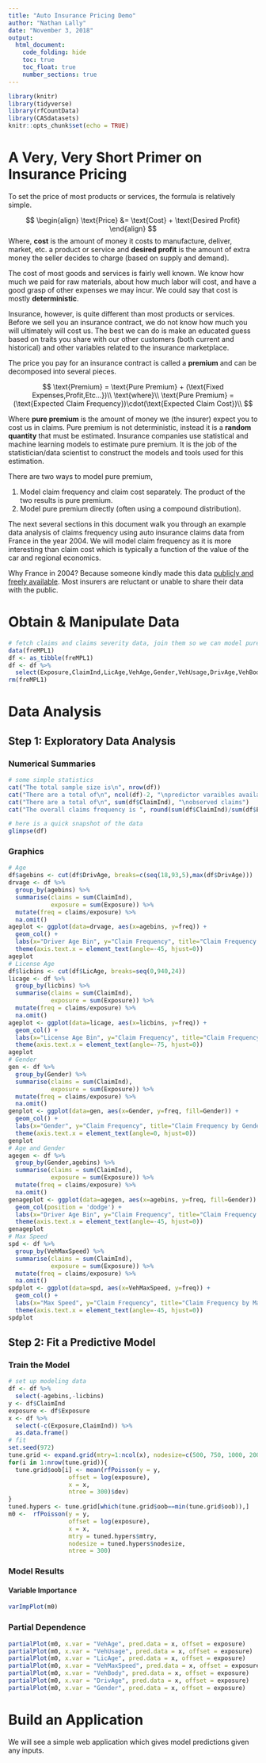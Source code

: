 ```yaml
---
title: "Auto Insurance Pricing Demo"
author: "Nathan Lally"
date: "November 3, 2018"
output:
  html_document:
    code_folding: hide
    toc: true
    toc_float: true
    number_sections: true
---
```


```r
library(knitr)
library(tidyverse)
library(rfCountData)
library(CASdatasets)
knitr::opts_chunk$set(echo = TRUE)
```


# A Very, Very Short Primer on Insurance Pricing

To set the price of most products or services, the formula is relatively simple.

$$
\begin{align}
  \text{Price} &= \text{Cost} + \text{Desired Profit}
\end{align}
$$
Where, __cost__ is the amount of money it costs to manufacture, deliver, market, etc. a product or service and __desired profit__ is the amount of extra money the seller decides to charge (based on supply and demand).

The cost of most goods and services is fairly well known. We know how much we paid for raw materials, about how much labor will cost, and have a good grasp of other expenses we may incur. We could say that cost is mostly __deterministic__.

Insurance, however, is quite different than most products or services. Before we sell you an insurance contract, we do not know how much you will ultimately will cost us. The best we can do is make an educated guess based on traits you share with our other customers (both current and historical) and other variables related to the insurance marketplace. 

The price you pay for an insurance contract is called a __premium__ and can be decomposed into several pieces.

$$
\text{Premium} = \text{Pure Premium} + (\text{Fixed Expenses,Profit,Etc...})\\
\text{where}\\
\text{Pure Premium} = (\text{Expected Claim Frequency})\cdot(\text{Expected Claim Cost})\\
$$

Where __pure premium__ is the amount of money we (the insurer) expect you to cost us in claims. Pure premium is not deterministic, instead it is a __random quantity__ that must be estimated. Insurance companies use statistical and machine learning models to estimate pure premium. It is the job of the statistician/data scientist to construct the models and tools used for this estimation.

There are two ways to model pure premium,

1. Model claim frequency and claim cost separately. The product of the two results is pure premium.
2. Model pure premium directly (often using a compound distribution).

The next several sections in this document walk you through an example data analysis of claims frequency using auto insurance claims data from France in the year 2004. We will model claim frequency as it is more interesting than claim cost which is typically a function of the value of the car and regional economics.

Why France in 2004? Because someone kindly made this data [publicly and freely available](http://cas.uqam.ca/). Most insurers are reluctant or unable to share their data with the public.


# Obtain & Manipulate Data

```r
# fetch claims and claims severity data, join them so we can model pure premium
data(freMPL1)
df <- as_tibble(freMPL1)
df <- df %>%
  select(Exposure,ClaimInd,LicAge,VehAge,Gender,VehUsage,DrivAge,VehBody,VehMaxSpeed)
rm(freMPL1)
```

# Data Analysis

## Step 1: Exploratory Data Analysis

### Numerical Summaries

```r
# some simple statistics
cat("The total sample size is\n", nrow(df))
cat("There are a total of\n", ncol(df)-2, "\npredictor varaibles available")
cat("There are a total of\n", sum(df$ClaimInd), "\nobserved claims")
cat("The overall claims frequency is ", round(sum(df$ClaimInd)/sum(df$Exposure),4))

# here is a quick snapshot of the data
glimpse(df)
```



### Graphics
```r
# Age
df$agebins <- cut(df$DrivAge, breaks=c(seq(18,93,5),max(df$DrivAge)))
drvage <- df %>%
  group_by(agebins) %>%
  summarise(claims = sum(ClaimInd),
            exposure = sum(Exposure)) %>%
  mutate(freq = claims/exposure) %>%
  na.omit()
ageplot <- ggplot(data=drvage, aes(x=agebins, y=freq)) +
  geom_col() +
  labs(x="Driver Age Bin", y="Claim Frequency", title="Claim Frequency by Driver Age") +
  theme(axis.text.x = element_text(angle=-45, hjust=0))
ageplot
# License Age
df$licbins <- cut(df$LicAge, breaks=seq(0,940,24))
licage <- df %>%
  group_by(licbins) %>%
  summarise(claims = sum(ClaimInd),
            exposure = sum(Exposure)) %>%
  mutate(freq = claims/exposure) %>%
  na.omit()
ageplot <- ggplot(data=licage, aes(x=licbins, y=freq)) +
  geom_col() +
  labs(x="License Age Bin", y="Claim Frequency", title="Claim Frequency by License Age") +
  theme(axis.text.x = element_text(angle=-75, hjust=0))
ageplot
# Gender
gen <- df %>%
  group_by(Gender) %>%
  summarise(claims = sum(ClaimInd),
            exposure = sum(Exposure)) %>%
  mutate(freq = claims/exposure) %>%
  na.omit()
genplot <- ggplot(data=gen, aes(x=Gender, y=freq, fill=Gender)) +
  geom_col() +
  labs(x="Gender", y="Claim Frequency", title="Claim Frequency by Gender") +
  theme(axis.text.x = element_text(angle=0, hjust=0))
genplot
# Age and Gender
agegen <- df %>%
  group_by(Gender,agebins) %>%
  summarise(claims = sum(ClaimInd),
            exposure = sum(Exposure)) %>%
  mutate(freq = claims/exposure) %>%
  na.omit()
genageplot <- ggplot(data=agegen, aes(x=agebins, y=freq, fill=Gender)) +
  geom_col(position = 'dodge') +
  labs(x="Driver Age Bin", y="Claim Frequency", title="Claim Frequency by Gender & Driver Age") +
  theme(axis.text.x = element_text(angle=-45, hjust=0))
genageplot
# Max Speed
spd <- df %>%
  group_by(VehMaxSpeed) %>%
  summarise(claims = sum(ClaimInd),
            exposure = sum(Exposure)) %>%
  mutate(freq = claims/exposure) %>%
  na.omit()
spdplot <- ggplot(data=spd, aes(x=VehMaxSpeed, y=freq)) +
  geom_col() +
  labs(x="Max Speed", y="Claim Frequency", title="Claim Frequency by Max Speed") +
  theme(axis.text.x = element_text(angle=-45, hjust=0))
spdplot
```



## Step 2: Fit a Predictive Model

### Train the Model

```r
# set up modeling data
df <- df %>%
  select(-agebins,-licbins)
y <- df$ClaimInd
exposure <- df$Exposure
x <- df %>%
  select(-c(Exposure,ClaimInd)) %>%
  as.data.frame()
# fit
set.seed(972)
tune.grid <- expand.grid(mtry=1:ncol(x), nodesize=c(500, 750, 1000, 2000, 3000, 5000), oob=NA)
for(i in 1:nrow(tune.grid)){
  tune.grid$oob[i] <- mean(rfPoisson(y = y,
                 offset = log(exposure),
                 x = x,
                 ntree = 300)$dev)
}
tuned.hypers <- tune.grid[which(tune.grid$oob==min(tune.grid$oob)),]
m0 <-  rfPoisson(y = y,
                 offset = log(exposure),
                 x = x,
                 mtry = tuned.hypers$mtry,
                 nodesize = tuned.hypers$nodesize,
                 ntree = 300)
```

### Model Results

#### Variable Importance
```r
varImpPlot(m0)
```

### Partial Dependence
```r
partialPlot(m0, x.var = "VehAge", pred.data = x, offset = exposure)
partialPlot(m0, x.var = "VehUsage", pred.data = x, offset = exposure)
partialPlot(m0, x.var = "LicAge", pred.data = x, offset = exposure)
partialPlot(m0, x.var = "VehMaxSpeed", pred.data = x, offset = exposure)
partialPlot(m0, x.var = "VehBody", pred.data = x, offset = exposure)
partialPlot(m0, x.var = "DrivAge", pred.data = x, offset = exposure)
partialPlot(m0, x.var = "Gender", pred.data = x, offset = exposure)
```






# Build an Application

We will see a simple web application which gives model predictions given any inputs.

